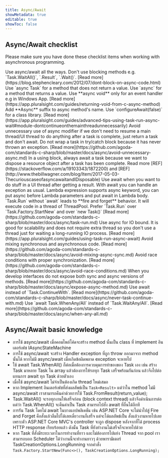 ```yaml
---
title: Async/Await
showMetadata: true
editable: true
showToc: false
---
```



## Async/Await checklist

Please make sure you have done these checklist items when working with asynchronous programming.

<CheckListItem>
  Use async/await all the ways.
</CheckListItem>

<CheckListItem>
  Don't use blocking methods e.g. `Task.WaitAll()`, `.Result`, `.Wait()`.
  [Read more](https://blog.stephencleary.com/2012/07/dont-block-on-async-code.html)
</CheckListItem>

<CheckListItem>
  Use `async Task` for a method that does not return a value.
</CheckListItem>

<CheckListItem>
  Use `async<Task>`  for a method that returns a value.
</CheckListItem>

<CheckListItem>
  Use **async void** only for an event handler e.g in Windows App.
  [Read more](https://app.pluralsight.com/guides/returning-void-from-c-async-method)
</CheckListItem>

<CheckListItem>
  Add **Async** suffix to async method's name.
</CheckListItem>

<CheckListItem>
  Use `configureAwait(false)` for a class library.
  [Read more](https://app.pluralsight.com/guides/advanced-tips-using-task-run-async-wait#module-dontcontinueonthemainthreadunnecessarily)
</CheckListItem>

<CheckListItem>
  Avoid unnecessary use of async modifier if we don't need to resume a main thread/UI thread to do anything after a task is complete, just return a task and don't await.
  Do not wrap a task in try/catch block because it has never thrown an exception. [Read more](https://github.com/agoda-com/standards-c-sharp/blob/master/docs/async/avoid-unnecessary-async.md)
</CheckListItem>

<CheckListItem>
  In a using block, always await a task because we want to dispose a resource object after a task has been complete.
  Read more [REF](https://stackoverflow.com/a/19103343/1872200) and [REF](http://www.thebillwagner.com/blog/Item/2017-05-03-ThecuriouscaseofasyncawaitandIDisposable)
</CheckListItem>

<CheckListItem>
  Use await when you want to do stuff in a UI thread after getting a result.
  With await you can handle an exception as usual.
</CheckListItem>

<CheckListItem>
  Lambda expression supports async keyword, you can put async before Lambda parameters and put await in Lambda body.
</CheckListItem>

<CheckListItem>
  `Task.Run` without `await` leads to **fire and forget** behavior. It will execute code in a thread of ThreadPool.
  Prefer `Task.Run` over `Task.Factory.StartNew` and over `new Task()`
  [Read more](https://github.com/agoda-com/standards-c-sharp/blob/master/docs/async/task-run.md)
</CheckListItem>

<CheckListItem>
  Use async for IO bound. It is good for scalability and does not require extra thread so you don't use a thread just for waiting a long-running IO process.
  [Read more](https://app.pluralsight.com/guides/using-task-run-async-await)
</CheckListItem>

<CheckListItem>
  Avoid mixing synchronous and asynchronous code.
  [Read more](https://github.com/agoda-com/standards-c-sharp/blob/master/docs/async/avoid-mixing-async-sync.md)
</CheckListItem>

<CheckListItem>
  Avoid race conditions with proper synchronization.
  [Read more](https://github.com/agoda-com/standards-c-sharp/blob/master/docs/async/avoid-race-conditions.md)
</CheckListItem>

<CheckListItem>
  When you develop interfaces do not expose both sync and async versions of methods.
  [Read more](https://github.com/agoda-com/standards-c-sharp/blob/master/docs/async/expose-async-method.md)
</CheckListItem>

<CheckListItem>
  Use await instead of `Task.ContinueWith`.
  [Read more](https://github.com/agoda-com/standards-c-sharp/blob/master/docs/async/never-task-continue-with.md)
</CheckListItem>

<CheckListItem>
  Use `await Task.WhenAny/All` instead of `Task.WaitAny/All`.
  [Read more](https://github.com/agoda-com/standards-c-sharp/blob/master/docs/async/when-any-all.md)
</CheckListItem>

## Async/Await basic knowledge

- การใช้ async/await เมื่อคอมไพล์โค้ดจะสร้าง method นั้นเป็น class ที่ implement อินเตอร์เฟซ IAsyncStateMachine
- การใช้ async/await จะสร้าง Handler exception ที่ถูก throw ออกมาจาก method นั้นได้ หากไม่มี async/await เมื่อเกิดข้อผิดพลาด exception จะหายไป
- ใช้ await Task.WhenAll() ก็ต่อเมื่อต้องการควบคุมการทำของของ Task เอง เช่น สร้าง Task มาหลาย Task ใน array
  แล้วต้องการให้รอทุก Task เสร็จพร้อมกันก่อน แล้วจึงไปต่อแทนการ await ทุก Task ด้วยตัวเอง
- เมื่อใช้ async/await ไม่จำเป็นต้องเกิด thread ใหม่เสมอ
- หาก Implement อินเตอร์เฟซที่ส่งผลลัพธ์เป็น `Task<Result>` แต่ว่าใน method ไม่มี async/await เราสามารถคืนค่าด้วยการใช้ Task.FromResult(return_value);
- Task.WaitAll() จะรอทุกงานให้เสร็จก่อน (block context thread) แล้วจึงดำเนินการต่อ แต่ว่า Task.WhenAll() จะคืนค่าเป็น Task สามารถไปสั่ง await ที่อื่นได้อีกที
- การรัน Task โดยไม่ await ในบางแอปพลิเคชัน เช่น ASP.NET Core จะไม่นำไปสู่ Fire and Forget คือสั่งแล้วลืมไปได้เลยเดี๋ยวงานก็เสร็จ แต่จะได้ผลลัพธ์เป็น สั่งแล้วงานหายไปเลย
เพราะตัว ASP.NET Core MVC's controller จะถูก dispose หลังจากที่ได้ process HTTP response เรียบร้อยแล้ว ดังนั้น Task ที่ยังทำงานไม่เสร็จก็จะหายไปด้วย
- หาก Task ที่สั่งมีระยะเวลาในการทำงานที่ยาว และไม่ต้องการไปแย่ง Thread จาก pool เราสามารถบอก Scheduler ได้ว่างานนี้จะทำงานยาวๆ ด้วยพารามิเตอร์ TaskCreationOptions.LongRunning
จากคำสั่ง `Task.Factory.StartNew(Func<>(), TaskCreationOptions.LongRunning);`


